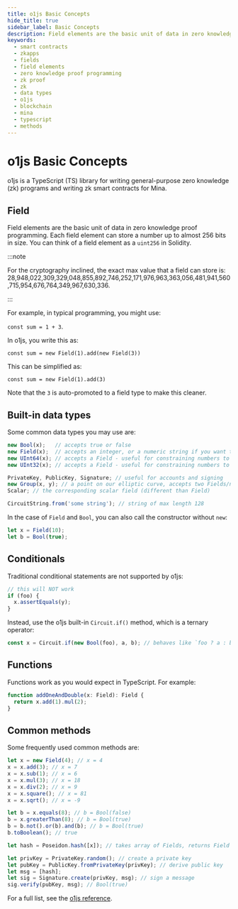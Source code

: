 ```yaml
---
title: o1js Basic Concepts
hide_title: true
sidebar_label: Basic Concepts
description: Field elements are the basic unit of data in zero knowledge proof programming. Learn about built-in data types, functions, and common methods.
keywords:
  - smart contracts
  - zkapps
  - fields
  - field elements
  - zero knowledge proof programming
  - zk proof
  - zk
  - data types
  - o1js
  - blockchain
  - mina
  - typescript
  - methods
---
```



<MigrateBanner />


# o1js Basic Concepts

o1js is a TypeScript (TS) library for writing general-purpose zero knowledge (zk) programs and writing zk smart contracts for Mina.

## Field

Field elements are the basic unit of data in zero knowledge proof programming. Each field element can store a number up to almost 256 bits in size. You can think of a field element as a `uint256` in Solidity.

:::note

For the cryptography inclined, the exact max value that a field can store is: 28,948,022,309,329,048,855,892,746,252,171,976,963,363,056,481,941,560,715,954,676,764,349,967,630,336.

:::

For example, in typical programming, you might use:

`const sum = 1 + 3`.

In o1js, you write this as:

`const sum = new Field(1).add(new Field(3))`

This can be simplified as:

`const sum = new Field(1).add(3)`

Note that the `3` is auto-promoted to a field type to make this cleaner.

## Built-in data types

Some common data types you may use are:

<!-- prettier-ignore -->
```ts
new Bool(x);   // accepts true or false
new Field(x);  // accepts an integer, or a numeric string if you want to represent a number greater than JavaScript can represent but within the max value that a field can store.
new UInt64(x); // accepts a Field - useful for constraining numbers to 64 bits
new UInt32(x); // accepts a Field - useful for constraining numbers to 32 bits

PrivateKey, PublicKey, Signature; // useful for accounts and signing
new Group(x, y); // a point on our elliptic curve, accepts two Fields/numbers/strings
Scalar; // the corresponding scalar field (different than Field)

CircuitString.from('some string'); // string of max length 128
```

In the case of `Field` and `Bool`, you can also call the constructor without `new`:

```ts
let x = Field(10);
let b = Bool(true);
```

## Conditionals

Traditional conditional statements are not supported by o1js:

```ts
// this will NOT work
if (foo) {
  x.assertEquals(y);
}
```

Instead, use the o1js built-in `Circuit.if()` method, which is a ternary operator:

```ts
const x = Circuit.if(new Bool(foo), a, b); // behaves like `foo ? a : b`
```

## Functions

Functions work as you would expect in TypeScript. For example:

```ts
function addOneAndDouble(x: Field): Field {
  return x.add(1).mul(2);
}
```

## Common methods

Some frequently used common methods are:

```ts
let x = new Field(4); // x = 4
x = x.add(3); // x = 7
x = x.sub(1); // x = 6
x = x.mul(3); // x = 18
x = x.div(2); // x = 9
x = x.square(); // x = 81
x = x.sqrt(); // x = -9

let b = x.equals(8); // b = Bool(false)
b = x.greaterThan(8); // b = Bool(true)
b = b.not().or(b).and(b); // b = Bool(true)
b.toBoolean(); // true

let hash = Poseidon.hash([x]); // takes array of Fields, returns Field

let privKey = PrivateKey.random(); // create a private key
let pubKey = PublicKey.fromPrivateKey(privKey); // derive public key
let msg = [hash];
let sig = Signature.create(privKey, msg); // sign a message
sig.verify(pubKey, msg); // Bool(true)
```

For a full list, see the [o1js reference](../o1js-reference).
